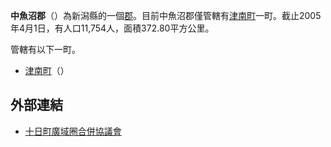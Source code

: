 {{日本郡|
郡=中魚沼郡|
日文原名=中魚沼郡|
平假名=なかうおぬまぐん|
羅馬字拼音=Nakauonuma-gun|
都道府縣=新潟縣|
支廳=|
町=1|
村=0|
經度=|
緯度=|
地圖=[[File:Tsunan_in_Niigata_Prefecture.png|250px]]
}}
'''中魚沼郡'''（{{jpn|j=中魚沼郡|hg=なかうおぬまぐん|rm=Nakauonuma gun|f=y}}）為新潟縣的一個[[郡|郡]]。目前中魚沼郡僅管轄有[[津南町|津南町]]一町。截止2005年4月1日，有人口11,754人，面積372.80平方公里。

管轄有以下一町。
* [[津南町|津南町]]（{{lang|ja|つなんまち}}）

== 外部連結 ==
* [https://web.archive.org/web/20050308111630/http://www11.ocn.ne.jp/~t-gappei/ 十日町廣域圈合併協議會]

{{新潟縣}}{{Authority control}}